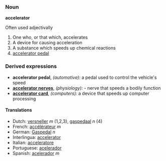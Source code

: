 ===Noun===
'''accelerator'''

Often used adjectivally

#One who, or that which, accelerates
#A device for causing acceleration
#A substance which speeds up chemical reactions
#[[accelerator pedal]]

===Derived expressions===
*'''accelerator pedal''', ''(automotive):'' a pedal used to control the vehicle's speed
*'''[[accelerator nerves]]''', ''(physiology):'' - nerve that speeds a bodily function
*'''[[accelerator card]]''', ''(computers):'' a device that speeds up computer processing
 
====Translations====
*Dutch: [[versneller]] ''m'' (1,2,3), [[gaspedaal]] ''n'' (4)
*French: [[accélérateur]] ''m''
*German: [[Gaspedal]] ''n''
*Interlingua: [[accelerator]]
*Italian: [[acceleratore]]
*Portuguese: [[acelerador]]
*Spanish: [[acelerador]] ''m''